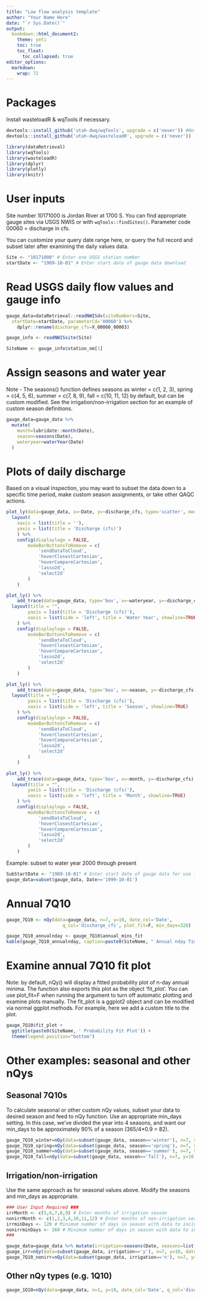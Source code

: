 ```yaml
---
title: "Low flow analysis template"
author: "Your Name Here"
date: "`r Sys.Date()`"
output:
  bookdown::html_document2:
    theme: yeti
    toc: true
    toc_float:
      toc_collapsed: true
editor_options: 
  markdown: 
    wrap: 72
---
```


# Packages

Install wasteloadR & wqTools if necessary.

```r
devtools::install_github('utah-dwq/wqTools', upgrade = c('never')) #Note- recommend updating other packages independently.
devtools::install_github('utah-dwq/wasteloadR', upgrade = c('never'))
```

```r
library(dataRetrieval)
library(wqTools)
library(wasteloadR)
library(dplyr)
library(plotly)
library(knitr)
```

# User inputs
Site number 10171000 is Jordan River at 1700 S. You can find appropriate
gauge sites via USGS NWIS or with `wqTools::findSites()`. Parameter code
00060 = discharge in cfs.

You can customize your query date range here, or query the full record
and subset later after examining the daily values data.

```r
Site <- "10171000" # Enter one USGS station number
startDate <- "1989-10-01" # Enter start date of gauge data download
```

# Read USGS daily flow values and gauge info
```r
gauge_data=dataRetrieval::readNWISdv(siteNumbers=Site,
  startDate=startDate, parameterCd='00060') %>% 
	dplyr::rename(discharge_cfs=X_00060_00003)

gauge_info <- readNWISsite(Site)

SiteName <- gauge_info$station_nm[1]
```

# Assign seasons and water year
Note - The seasons() function defines seasons as winter = c(1, 2, 3), spring = c(4, 5, 6), summer = c(7, 8, 9), fall = c(10, 11, 12) by default, but can be custom modified. See the irrigation/non-irrigation section for an example of custom season definitions.

```r
gauge_data=gauge_data %>% 
  mutate(
    month=lubridate::month(Date), 
    season=seasons(Date), 
    wateryear=waterYear(Date)
  )
```

# Plots of daily discharge

Based on a visual inspection, you may want to subset the data down to a
specific time period, make custom season assignments, or take other QAQC
actions.

```r
plot_ly(data=gauge_data, x=~Date, y=~discharge_cfs, type='scatter', mode='lines') %>% 
  layout(
    xaxis = list(title = ''),
    yaxis = list(title = 'Discharge (cfs)')
	) %>% 	
	config(displaylogo = FALSE,
		modeBarButtonsToRemove = c(
			'sendDataToCloud',
			'hoverClosestCartesian',
			'hoverCompareCartesian',
			'lasso2d',
			'select2d'
		)
	)

```

```r
plot_ly() %>% 
	add_trace(data=gauge_data, type='box', x=~wateryear, y=~discharge_cfs) %>% 
  layout(title = "",
		yaxis = list(title = 'Discharge (cfs)'),
		xaxis = list(side = 'left', title = 'Water Year', showline=TRUE)
	) %>% 
	config(displaylogo = FALSE,
		modeBarButtonsToRemove = c(
			'sendDataToCloud',
			'hoverClosestCartesian',
			'hoverCompareCartesian',
			'lasso2d',
			'select2d'
		)
	)

plot_ly() %>% 
	add_trace(data=gauge_data, type='box', x=~season, y=~discharge_cfs) %>% 
  layout(title = "",
		yaxis = list(title = 'Discharge (cfs)'),
		xaxis = list(side = 'left', title = 'Season', showline=TRUE)
	) %>% 
	config(displaylogo = FALSE,
		modeBarButtonsToRemove = c(
			'sendDataToCloud',
			'hoverClosestCartesian',
			'hoverCompareCartesian',
			'lasso2d',
			'select2d'
		)
	)

plot_ly() %>% 
	add_trace(data=gauge_data, type='box', x=~month, y=~discharge_cfs) %>% 
  layout(title = "",
		yaxis = list(title = 'Discharge (cfs)'),
		xaxis = list(side = 'left', title = 'Month', showline=TRUE)
	) %>% 
	config(displaylogo = FALSE,
		modeBarButtonsToRemove = c(
			'sendDataToCloud',
			'hoverClosestCartesian',
			'hoverCompareCartesian',
			'lasso2d',
			'select2d'
		)
	)


```

Example: subset to water year 2000 through present

```r
SubStartDate <- "1989-10-01" # Enter start date of gauge data for use in low flow analysis
gauge_data=subset(gauge_data, Date>='1999-10-01')
```

# Annual 7Q10

```r
gauge_7Q10 <- nQy(data=gauge_data, n=7, y=10, date_col='Date', 
                     q_col='discharge_cfs', plot_fit=F, min_days=328)

gauge_7Q10_annualnday <- gauge_7Q10$annual_mins_fit
kable(gauge_7Q10_annualnday, caption=paste0(SiteName, " Annual nday Timeseries"), digits=3)
```

# Examine annual 7Q10 fit plot

Note: by default, nQy() will display a fitted probability plot of n-day
annual minima. The function also exports this plot as the object
'fit_plot'. You can use plot_fit=F when running the argument to turn off
automatic plotting and examine plots manually. The fit_plot is a ggplot2
object and can be modified via normal ggplot methods. For example, here
we add a custom title to the plot.

```r
gauge_7Q10$fit_plot + 
  ggtitle(paste0(SiteName, ' Probability Fit Plot')) +
  theme(legend.position="bottom")
```

# Other examples: seasonal and other nQys
## Seasonal 7Q10s

To calculate seasonal or other custom nQy values, 
subset your data to desired season and feed to nQy function. Use an
appropriate min_days setting. In this case, we've divided the year into
4 seasons, and want our min_days to be approximately 90% of a season
(365/4\*0.9 = 82).

```r
gauge_7Q10_winter=nQy(data=subset(gauge_data, season=='winter'), n=7, y=10, date_col='Date', q_col='discharge_cfs', plot_fit=F, min_days=82)
gauge_7Q10_spring=nQy(data=subset(gauge_data, season=='spring'), n=7, y=10, date_col='Date', q_col='discharge_cfs', plot_fit=F, min_days=82)
gauge_7Q10_summer=nQy(data=subset(gauge_data, season=='summer'), n=7, y=10, date_col='Date', q_col='discharge_cfs', plot_fit=F, min_days=82)
gauge_7Q10_fall=nQy(data=subset(gauge_data, season=='fall'), n=7, y=10, date_col='Date', q_col='discharge_cfs', plot_fit=F, min_days=82)
```

## Irrigation/non-irrigation

Use the same approach as for seasonal values above. Modify the seasons
and min_days as appropriate.

```r
### User Input Required ###
irrMonth <- c(5,6,7,8,9) # Enter months of irrigation season
nonirrMonth <- c(1,2,3,4,10,11,12) # Enter months of non-irrigation season
irrminDays <- 120 # Minimum number of days in season with data to include year in analysis
nonirrminDays <- 160 # Minimum number of days in season with data to include year in analysis
###

gauge_data=gauge_data %>% mutate(irrigation=seasons(Date, seasons=list('y'=irrMonth, 'n'=nonirrMonth)))
guage_irr=nQy(data=subset(gauge_data, irrigation=='y'), n=7, y=10, date_col='Date', q_col='discharge_cfs', min_days=irrminDays)
gauge_7Q10_nonirr=nQy(data=subset(gauge_data, irrigation=='n'), n=7, y=10, date_col='Date', q_col='discharge_cfs', min_days=nonirrminDays)
```

## Other nQy types (e.g. 1Q10)

```r
gauge_1Q10=nQy(data=gauge_data, n=1, y=10, date_col='Date', q_col='discharge_cfs')
```
